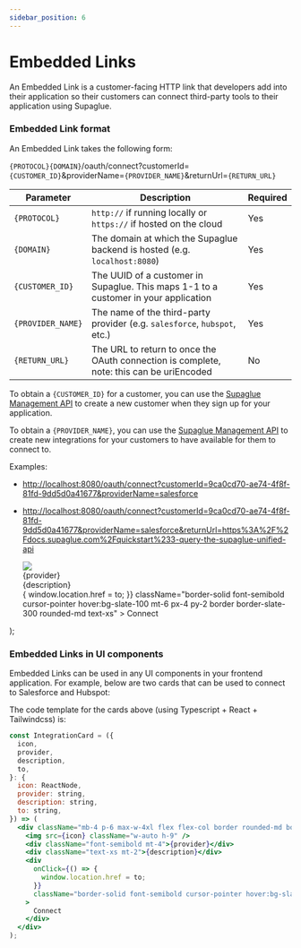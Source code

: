 ```yaml
---
sidebar_position: 6
---
```



# Embedded Links

An Embedded Link is a customer-facing HTTP link that developers add into their application so their customers can connect third-party tools to their application using Supaglue.

### Embedded Link format

An Embedded Link takes the following form:

`{PROTOCOL}{DOMAIN}`/oauth/connect?customerId=`{CUSTOMER_ID}`&providerName=`{PROVIDER_NAME}`&returnUrl=`{RETURN_URL}`

| Parameter         | Description                                                                              | Required |
| ----------------- | ---------------------------------------------------------------------------------------- | -------- |
| `{PROTOCOL}`      | `http://` if running locally or `https://` if hosted on the cloud                        | Yes      |
| `{DOMAIN}`        | The domain at which the Supaglue backend is hosted (e.g. `localhost:8080`)               | Yes      |
| `{CUSTOMER_ID}`   | The UUID of a customer in Supaglue. This maps 1-1 to a customer in your application      | Yes      |
| `{PROVIDER_NAME}` | The name of the third-party provider (e.g. `salesforce`, `hubspot`, etc.)                | Yes      |
| `{RETURN_URL}`    | The URL to return to once the OAuth connection is complete, note: this can be uriEncoded | No       |

To obtain a `{CUSTOMER_ID}` for a customer, you can use the [Supaglue Management API](/api/mgmt) to create a new customer when they sign up for your application.

To obtain a `{PROVIDER_NAME}`, you can use the [Supaglue Management API](/api/mgmt) to create new integrations for your customers to have available for them to connect to.

Examples:

- [http://localhost:8080/oauth/connect?customerId=9ca0cd70-ae74-4f8f-81fd-9dd5d0a41677&providerName=salesforce](http://localhost:8080/oauth/connect?customerId=9ca0cd70-ae74-4f8f-81fd-9dd5d0a41677&providerName=salesforce)

- [http://localhost:8080/oauth/connect?customerId=9ca0cd70-ae74-4f8f-81fd-9dd5d0a41677&providerName=salesforce&returnUrl=https%3A%2F%2Fdocs.supaglue.com%2Fquickstart%233-query-the-supaglue-unified-api](http://localhost:8080/oauth/connect?customerId=9ca0cd70-ae74-4f8f-81fd-9dd5d0a41677&providerName=salesforce&returnUrl=https%3A%2F%2Fdocs.supaglue.com%2Fquickstart%233-query-the-supaglue-unified-api)

  <div className="mb-4 p-6 max-w-4xl flex flex-col border rounded-md border-slate-200 border-solid items-start">
    <img src={icon} style={{ width: 'auto', height: '36px' }} />
    <div className="font-semibold mt-4">{provider}</div>
    <div className="text-xs mt-2">{description}</div>
    <div
      onClick={() => {
        window.location.href = to;
      }}
      className="border-solid font-semibold cursor-pointer hover:bg-slate-100 mt-6 px-4 py-2 border border-slate-300 rounded-md text-xs"
    >
      Connect
    </div>
  </div>
);

### Embedded Links in UI components

Embedded Links can be used in any UI components in your frontend application. For example, below are two cards that can be used to connect to Salesforce and Hubspot:

<div className="grid grid-cols-2 gap-4">

<IntegrationCard
  icon="/img/salesforce.svg"
  provider="Salesforce"
  description="Sync your leads in and out of Salesforce"
  to="http://localhost:8080/oauth/connect?customerId=9ca0cd70-ae74-4f8f-81fd-9dd5d0a41677&providerName=salesforce&returnUrl=https%3A%2F%2Fdocs.supaglue.com%2Fquickstart%233-query-the-supaglue-unified-api"
/>

<IntegrationCard
  icon="/img/hubspot.svg"
  provider="Hubspot"
  description="Sync your leads in and out of Hubspot"
  to="http://localhost:8080/oauth/connect?customerId=ea3039fa-27de-4535-90d8-db2bab0c0252&providerName=hubspot&returnUrl=https%3A%2F%2Fdocs.supaglue.com%2Fquickstart%233-query-the-supaglue-unified-api"
/>
</div>

The code template for the cards above (using Typescript + React + Tailwindcss) is:

```jsx
const IntegrationCard = ({
  icon,
  provider,
  description,
  to,
}: {
  icon: ReactNode,
  provider: string,
  description: string,
  to: string,
}) => (
  <div className="mb-4 p-6 max-w-4xl flex flex-col border rounded-md border-slate-200 border-solid items-start">
    <img src={icon} className="w-auto h-9" />
    <div className="font-semibold mt-4">{provider}</div>
    <div className="text-xs mt-2">{description}</div>
    <div
      onClick={() => {
        window.location.href = to;
      }}
      className="border-solid font-semibold cursor-pointer hover:bg-slate-100 mt-6 px-4 py-2 border border-slate-300 rounded-md text-xs"
    >
      Connect
    </div>
  </div>
);
```
